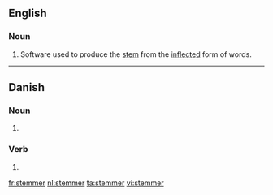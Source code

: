 ==English==
{{wikipedia|stemming}}
===Noun===
{{en-noun}}
# {{context|computing|linguistics}} Software used to produce the [[stem]] from the [[inflected]] form of words.

----
==Danish==

===Noun===
{{head|da|noun form|g=c}}

# {{form of|plural indefinite|stemme|lang=da}}

===Verb===
{{head|da|verb form}}

# {{form of|present tense|stemme|lang=da}}

[[fr:stemmer]]
[[nl:stemmer]]
[[ta:stemmer]]
[[vi:stemmer]]